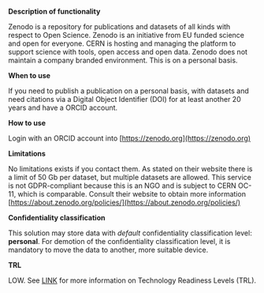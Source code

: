 **Description of functionality**

Zenodo is a repository for publications and datasets of all kinds with respect to Open Science. Zenodo is an initiative from EU funded science and open for everyone. CERN is hosting and managing the platform to support science with tools, open access and open data. Zenodo does not maintain a company branded environment. This is on a personal basis.

**When to use**

If you need to publish a publication on a personal basis, with datasets and need citations via a Digital Object Identifier (DOI) for at least another 20 years and have a ORCID account.

**How to use**

Login with an ORCID account into [https://zenodo.org](https://zenodo.org)

**Limitations**

No limitations exists if you contact them. As stated on their website there is a limit of 50 Gb per dataset, but multiple datasets are allowed. This service is not GDPR-compliant because this is an NGO and is subject to CERN OC-11, which is comparable. Consult their website to obtain more information [https://about.zenodo.org/policies/](https://about.zenodo.org/policies/)

**Confidentiality classification**

This solution may store data with _default_ confidentiality classification level: __personal__. For demotion of the confidentiality classification level, it is mandatory to move the data to another, more suitable device.

**TRL**

LOW. See [LINK](/storage-finder/trl) for more information on Technology Readiness Levels (TRL).
